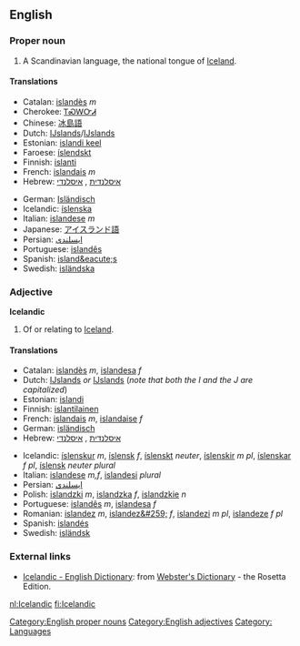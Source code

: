 {{interwiktionary|code=is}}
==English==
{{wikipedia}}
===Proper noun===
[[Category:English proper nouns]]
#A Scandinavian language, the national tongue of [[Iceland]].

====Translations====
{{top}}
*Catalan: [[islandès]] ''m''
*Cherokee: [[ᎢᏍᎳᏅᏗ]]
*Chinese: [[冰島語]]
*Dutch: [[Ĳslands]]/[[IJslands]] {{n}}
*Estonian: [[islandi keel]]
*Faroese: [[íslendskt]]
*Finnish: [[islanti]]
*French: [[islandais]] ''m''
*Hebrew: [[איסלנדית]] {{f}}, [[איסלנדי]] {{m}}
{{mid}}
*German: [[Isländisch]] {{n}}
*Icelandic: [[íslenska]]
*Italian: [[islandese]] ''m''
*Japanese: [[アイスランド語]]
*Persian: [[ایسلندی]]
*Portuguese: [[islandês]] {{m}}
*Spanish: [[island&eacute;s]]
*Swedish: [[isländska]]
{{bottom}}

=== Adjective ===
[[Category:English adjectives]]
'''Icelandic'''

#Of or relating to [[Iceland]].

====Translations====
{{top}}
*Catalan: [[islandès]] ''m'', [[islandesa]] ''f''
*Dutch: [[Ĳslands]] ''or'' [[IJslands]] (''note that both the I and the J are capitalized'')
*Estonian: [[islandi]]
*Finnish: [[islantilainen]]
*French: [[islandais]] ''m'', [[islandaise]] ''f''
*German: [[isländisch]]
*Hebrew: [[איסלנדית]] {{f}}, [[איסלנדי]] {{m}}
{{mid}}
*Icelandic: [[íslenskur]] ''m'', [[íslensk]] ''f'', [[íslenskt]] ''neuter'', [[íslenskir]] ''m pl'', [[íslenskar]] ''f pl'',  [[íslensk]] ''neuter plural''
*Italian: [[islandese]] ''m,f'', [[islandesi]] ''plural''
*Persian: [[ایسلندی]]
*Polish: [[islandzki]] ''m'', [[islandzka]] ''f'', [[islandzkie]] ''n''
*Portuguese: [[islandês]] ''m'', [[islandesa]] ''f''
*Romanian: [[islandez]] ''m'', [[islandez&#259;]] ''f'', [[islandezi]] ''m pl'', [[islandeze]] ''f pl''
*Spanish: [[islandés]]
*Swedish: [[isländsk]]
{{bottom}}

=== External links ===
*[http://www.websters-online-dictionary.org/definition/Icelandic-english/ Icelandic - English Dictionary]: from [http://www.websters-online-dictionary.org/ Webster's Dictionary] - the Rosetta Edition.

[[Category: Languages]]

[[nl:Icelandic]]
[[fi:Icelandic]]